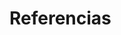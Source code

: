 <!-- `r if (knitr:::is_html_output()) ' -->
<!-- # Referencias {-} -->
<!-- '` -->
# Referencias {-}
